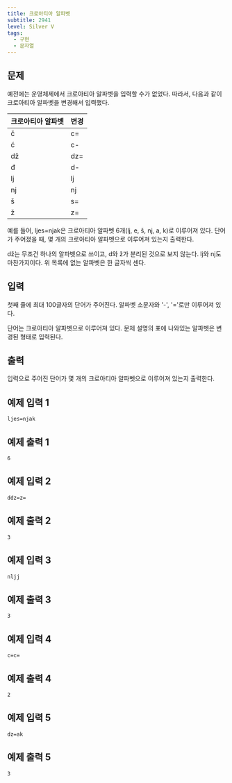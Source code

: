 ```yaml
---
title: 크로아티아 알파벳
subtitle: 2941
level: Silver V
tags:
  - 구현
  - 문자열
---
```


## 문제

예전에는 운영체제에서 크로아티아 알파벳을 입력할 수가 없었다. 따라서, 다음과 같이 크로아티아 알파벳을 변경해서 입력했다.

| 크로아티아 알파벳 | 변경 |
| ----------------- | ---- |
| č                 | c=   |
| ć                 | c-   |
| dž                | dz=  |
| đ                 | d-   |
| lj                | lj   |
| nj                | nj   |
| š                 | s=   |
| ž                 | z=   |

예를 들어, ljes=njak은 크로아티아 알파벳 6개(lj, e, š, nj, a, k)로 이루어져 있다. 단어가 주어졌을 때, 몇 개의 크로아티아 알파벳으로 이루어져 있는지 출력한다.

dž는 무조건 하나의 알파벳으로 쓰이고, d와 ž가 분리된 것으로 보지 않는다. lj와 nj도 마찬가지이다. 위 목록에 없는 알파벳은 한 글자씩 센다.

## 입력

첫째 줄에 최대 100글자의 단어가 주어진다. 알파벳 소문자와 '-', '='로만 이루어져 있다.

단어는 크로아티아 알파벳으로 이루어져 있다. 문제 설명의 표에 나와있는 알파벳은 변경된 형태로 입력된다.

## 출력

입력으로 주어진 단어가 몇 개의 크로아티아 알파벳으로 이루어져 있는지 출력한다.

## 예제 입력 1

```
ljes=njak
```

## 예제 출력 1

```
6
```

## 예제 입력 2

```
ddz=z=
```

## 예제 출력 2

```
3
```

## 예제 입력 3

```
nljj
```

## 예제 출력 3

```
3
```

## 예제 입력 4

```
c=c=
```

## 예제 출력 4

```
2
```

## 예제 입력 5

```
dz=ak
```

## 예제 출력 5

```
3
```
